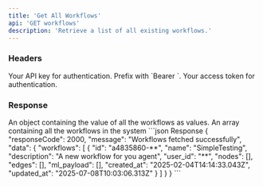 ```yaml
---
title: 'Get All Workflows'
api: 'GET workflows'
description: 'Retrieve a list of all existing workflows.'
---
```


### Headers

<ParamField header="Authorization" type="string" required>
  Your API key for authentication. Prefix with `Bearer `.
</ParamField>

<ParamField header="x-access-token" type="string" required>
  Your access token for authentication.
</ParamField>

### Response

<ResponseField name="data" type="object">
    An object containing the value of all the workflows as values.
</ResponseField>

<ResponseField name="data.workflows" type="[]">
    An array containing all the workflows in the system
</ResponseField>

<ResponseExample>
```json Response
{
  "responseCode": 2000,
  "message": "Workflows fetched successfully",
  "data": {
    "workflows": [
      {
        "id": "a4835860-**",
        "name": "SimpleTesting",
        "description": "A new workflow for you agent",
        "user_id": "**",
        "nodes": [],
        "edges": [],
        "ml_payload": [],
        "created_at": "2025-02-04T14:14:33.043Z",
        "updated_at": "2025-07-08T10:03:06.313Z"
      }
    ]
  }
}
```
</ResponseExample>
